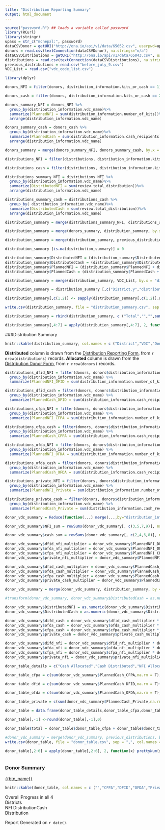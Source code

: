```yaml
---
title: "Distribution Reporting Summary"
output: html_document
---
```




```r
source("password.R") ## loads a variable called password
library(RCurl)
library(stringr)
upass = str_c("mcnepal:", password)
dataCSVDonor = getURI("http://ona.io/api/v1/data/65052.csv", userpwd=upass, httpauth = 1L)
donors = read.csv(textConnection(dataCSVDonor), na.strings="n/a")
dataCSVDistributions = getURI("http://ona.io/api/v1/data/65043.csv", userpwd=upass, httpauth = 1L)
distributions = read.csv(textConnection(dataCSVDistributions), na.strings="n/a")
previous_distributions = read.csv("before_july_9.csv")
VDC_List = read.csv("vdc_code_list.csv")
```

```r

library(dplyr)

donors_NFI = filter(donors, distribution_information.kits_or_cash == 1)

donors_cash = filter(donors, distribution_information.kits_or_cash == 2)

donors_summary_NFI = donors_NFI %>% 
  group_by(distribution_information.vdc_name)%>%
  summarize(PlannedNFI = sum(distribution_information.number_of_kits))%>%
  arrange(distribution_information.vdc_name)

donors_summary_cash = donors_cash %>% 
  group_by(distribution_information.vdc_name)%>%
  summarize(PlannedCash = sum(distribution_information.cash_recipients))%>%
  arrange(distribution_information.vdc_name)

donors_summary = merge(donors_summary_NFI, donors_summary_cash, by.x = "distribution_information.vdc_name", by.y = "distribution_information.vdc_name", all = TRUE)

distributions_NFI = filter(distributions, distribution_information.kits_or_cash == 1)

distributions_cash = filter(distributions, distribution_information.kits_or_cash == 2)

distributions_summary_NFI = distributions_NFI %>% 
  group_by(distribution_information.vdc_name)%>%
  summarize(DistributedNFI = sum(review.total_distribution))%>%
  arrange(distribution_information.vdc_name)

distributions_summary_cash = distributions_cash %>% 
  group_by( distribution_information.vdc_name)%>%
  summarize(DistributedCash = sum(review.total_distribution))%>%
  arrange(distribution_information.vdc_name)

distribution_summary = merge(distributions_summary_NFI, distributions_summary_cash, by.x = "distribution_information.vdc_name", by.y = "distribution_information.vdc_name", all = TRUE)

distribution_summary = merge(donors_summary, distribution_summary, by.x = "distribution_information.vdc_name", by.y = "distribution_information.vdc_name", all = TRUE)

distribution_summary = merge(distribution_summary, previous_distributions, by.x = "distribution_information.vdc_name", by.y = "VDC", all=TRUE)

distribution_summary [is.na(distribution_summary)] = 0

distribution_summary$DistributedNFI = (distribution_summary$DistributedNFI + distribution_summary$Kits)
distribution_summary$DistributedCash = (distribution_summary$DistributedCash + distribution_summary$Cash)
distribution_summary$PlannedNFI = (distribution_summary$PlannedNFI + distribution_summary$Kits)
distribution_summary$PlannedCash = (distribution_summary$PlannedCash + distribution_summary$Cash)

distribution_summary = merge(distribution_summary, VDC_List, by.x = "distribution_information.vdc_name", by.y = "VDC",all.x =TRUE)

distribution_summary = distribution_summary [,c("District.y","distribution_information.vdc_name","Donor.y","PlannedNFI","DistributedNFI","PlannedCash","DistributedCash")] %>% arrange(District.y)

distribution_summary[,c(1,2)] <- sapply(distribution_summary[,c(1,2)],as.character)

write.csv(distribution_summary, file = "distribution_summary.csv", sep = ",", col.names = TRUE)

distribution_summary = rbind(distribution_summary, c ("Total","","",sum(distribution_summary$PlannedNFI),sum(distribution_summary$DistributedNFI),sum(distribution_summary$PlannedCash),sum(distribution_summary$DistributedCash)))

distribution_summary[,4:7] = apply(distribution_summary[,4:7], 2, function(x) prettyNum(x,big.interval = 3L , big.mark=','))

```







<html lang="en">
<head>

  <!-- Basic Page Needs -->
  <meta charset="utf-8">
  <title>Your page title here :)</title>
  <meta name="description" content="">
  <meta name="author" content="">

  <!-- Mobile Specific Metas -->
  <meta name="viewport" content="width=device-width, initial-scale=1">

  <!-- FONT -->
  <link href="http://fonts.googleapis.com/css?family=Raleway:400,300,600" rel="stylesheet" type="text/css">

  <!-- CSS -->
  <link rel="stylesheet" href="css/normalize.css">
  <link rel="stylesheet" href="css/skeleton.css">
  <link rel="stylesheet" href="css/main.css">
  <link rel="stylesheet" href="css/chartist.min.css"/>

</head>
<body ng-app="UNESCODistributionReporting">

<div ng-controller="mainCtrl">
<div>


###Distribution Summary
```r
knitr::kable(distribution_summary, col.names = c ("District","VDC","Donor","NFRI Allocated","NFRI Distributed","Cash Allocated","Cash Distributed"))
```

**Distributed** column is drawn from the [Distribution Reporting Form](https://beta.ona.io/mcnepal/4384/65043), from `r nrow(distributions)` records.
**Allocated** column is drawn from the [Distribution Donor Form](https://beta.ona.io/mcnepal/4384/65052), from `r nrow(donors)` records.

```r
distributions_dfid_NFI = filter(donors, donors$distribution_information.distribution_donor == "dfid") %>%
  group_by(distribution_information.vdc_name) %>% 
  summarize(PlannedNFI_DFID = sum(distribution_information.number_of_kits, na.rm = TRUE))

distributions_dfid_cash = filter(donors, donors$distribution_information.distribution_donor == "dfid") %>%
  group_by(distribution_information.vdc_name) %>% 
  summarize(PlannedCash_DFID = sum(distribution_information.cash_recipients, na.rm = TRUE))

distributions_cfpa_NFI = filter(donors, donors$distribution_information.distribution_donor == "cfpa")%>%
  group_by(distribution_information.vdc_name) %>% 
  summarize(PlannedNFI_CFPA = sum(distribution_information.number_of_kits, na.rm = TRUE))

distributions_cfpa_cash = filter(donors, donors$distribution_information.distribution_donor == "cfpa") %>%
  group_by(distribution_information.vdc_name) %>% 
  summarize(PlannedCash_CFPA = sum(distribution_information.cash_recipients, na.rm = TRUE))

distributions_ofda_NFI = filter(donors, donors$distribution_information.distribution_donor == "ofda")%>%
  group_by(distribution_information.vdc_name) %>% 
  summarize(PlannedNFI_OFDA = sum(distribution_information.number_of_kits, na.rm = TRUE))

distributions_ofda_cash = filter(donors, donors$distribution_information.distribution_donor == "ofda") %>%
  group_by(distribution_information.vdc_name) %>% 
  summarize(PlannedCash_OFDA = sum(distribution_information.cash_recipients, na.rm = TRUE))

distributions_private_NFI = filter(donors, donors$distribution_information.distribution_donor == "private")%>%
  group_by(distribution_information.vdc_name) %>% 
  summarize(PlannedNFI_Private = sum(distribution_information.number_of_kits, na.rm = TRUE))

distributions_private_cash = filter(donors, donors$distribution_information.distribution_donor == "private") %>%
  group_by(distribution_information.vdc_name) %>% 
  summarize(PlannedCash_Private = sum(distribution_information.cash_recipients, na.rm = TRUE))

donor_vdc_summary = Reduce(function(...) merge(...,by="distribution_information.vdc_name" ,all=T), list(distributions_private_cash, distributions_private_NFI, distributions_ofda_cash, distributions_ofda_NFI, distributions_cfpa_cash,distributions_cfpa_NFI,distributions_dfid_cash, distributions_dfid_NFI))

donor_vdc_summary$NFI_sum = rowSums(donor_vdc_summary[, c(3,5,7,9)], na.rm = TRUE)

donor_vdc_summary$cash_sum = rowSums(donor_vdc_summary[, c(2,4,6,8)], na.rm = TRUE)

donor_vdc_summary$dfid_nfi_multiplier = donor_vdc_summary$PlannedNFI_DFID/donor_vdc_summary$NFI_sum
donor_vdc_summary$ofda_nfi_multiplier = donor_vdc_summary$PlannedNFI_OFDA/donor_vdc_summary$NFI_sum
donor_vdc_summary$cfpa_nfi_multiplier = donor_vdc_summary$PlannedNFI_CFPA/donor_vdc_summary$NFI_sum
donor_vdc_summary$private_nfi_multiplier = donor_vdc_summary$PlannedNFI_Private/donor_vdc_summary$NFI_sum

donor_vdc_summary$dfid_cash_multiplier = donor_vdc_summary$PlannedCash_DFID/donor_vdc_summary$cash_sum
donor_vdc_summary$ofda_cash_multiplier = donor_vdc_summary$PlannedCash_OFDA/donor_vdc_summary$cash_sum
donor_vdc_summary$cfpa_cash_multiplier = donor_vdc_summary$PlannedCash_CFPA/donor_vdc_summary$cash_sum
donor_vdc_summary$private_cash_multiplier = donor_vdc_summary$PlannedCash_Private/donor_vdc_summary$cash_sum

donor_vdc_summary = merge(donor_vdc_summary, distribution_summary, by = "distribution_information.vdc_name", all.x = TRUE )

#transform(donor_vdc_summary, donor_vdc_summary$DistributedCash = as.numeric(donor_vdc_summary$DistributedCash), donor_vdc_summary$DistributedNFI = as.numeric(donor_vdc_summary$DistributedNFI))

donor_vdc_summary$DistributedNFI = as.numeric(donor_vdc_summary$DistributedNFI)
donor_vdc_summary$DistributedCash = as.numeric(donor_vdc_summary$DistributedCash)

donor_vdc_summary$difd_cash = donor_vdc_summary$dfid_cash_multiplier * donor_vdc_summary$DistributedCash
donor_vdc_summary$ofda_cash = donor_vdc_summary$ofda_cash_multiplier * donor_vdc_summary$DistributedCash
donor_vdc_summary$cfpa_cash = donor_vdc_summary$cfpa_cash_multiplier * donor_vdc_summary$DistributedCash
donor_vdc_summary$private_cash = donor_vdc_summary$private_cash_multiplier * donor_vdc_summary$DistributedCash

donor_vdc_summary$difd_nfi = donor_vdc_summary$dfid_nfi_multiplier * donor_vdc_summary$DistributedNFI
donor_vdc_summary$ofda_nfi = donor_vdc_summary$ofda_nfi_multiplier * donor_vdc_summary$DistributedNFI
donor_vdc_summary$cfpa_nfi = donor_vdc_summary$cfpa_nfi_multiplier * donor_vdc_summary$DistributedNFI
donor_vdc_summary$private_nfi = donor_vdc_summary$private_nfi_multiplier * donor_vdc_summary$DistributedNFI

donor_table_details = c("Cash Allocated","Cash Distributed","NFI Allocated", "NFI Distributed","Total NFI Planned", "Total Cash Planned")

donor_table_cfpa = c(sum(donor_vdc_summary$PlannedCash_CFPA,na.rm = T),sum(donor_vdc_summary$cfpa_cash, na.rm = T),sum(donor_vdc_summary$PlannedNFI_CFPA, na.rm = T)+1334,sum(donor_vdc_summary$cfpa_nfi, na.rm = T)+1334,1900,0)

donor_table_dfid = c(sum(donor_vdc_summary$PlannedCash_DFID,na.rm = T)+1512,sum(donor_vdc_summary$difd_cash, na.rm = T)+1512,sum(donor_vdc_summary$PlannedNFI_DFID, na.rm = T)+1887,sum(donor_vdc_summary$difd_nfi, na.rm = T)+1887,3000,3000)

donor_table_ofda = c(sum(donor_vdc_summary$PlannedCash_OFDA,na.rm = T),sum(donor_vdc_summary$ofda_cash, na.rm = T),sum(donor_vdc_summary$PlannedNFI_OFDA, na.rm = T),sum(donor_vdc_summary$ofda_nfi, na.rm = T),3500,3500)

donor_table_private = c(sum(donor_vdc_summary$PlannedCash_Private,na.rm = T)+1308,sum(donor_vdc_summary$private_cash, na.rm = T)+1308,sum(donor_vdc_summary$PlannedNFI_Private, na.rm = T)+1000,sum(donor_vdc_summary$private_nfi, na.rm = T)+1000,15000,17000)

donor_table = data.frame(donor_table_details,donor_table_cfpa,donor_table_dfid, donor_table_ofda, donor_table_private)

donor_table[,-1] <-round(donor_table[,-1],0)

donor_table$total = donor_table$donor_table_cfpa + donor_table$donor_table_dfid + donor_table$donor_table_ofda + donor_table$donor_table_private

#donor_vdc_summary = merge(donor_vdc_summary, previous_distributions, by.x = "distribution_information.vdc_name", by.y = "VDC", all = TRUE)
write.csv(donor_table, file = "donor_table.csv", sep = ",", col.names = TRUE)

donor_table[,2:6] = apply(donor_table[,2:6], 2, function(x) prettyNum(x,big.interval = 3L , big.mark=','))

```

</div>

<div id="donor_div" class="container">
<div class="row">
<div class="six columns"><h3>Donor Summary</h3></div>
<div class="six columns"><a id="show_chart" href="#chart_class" class="button button-primary" ng-click="show()">{{btn_name}}</a></div>
</div>




```r
knitr::kable(donor_table, col.names = c ("","CFPA","DFID","OFDA","Private Funds","Total"))
```





<div style="width:35%">
<div ng-show="tab" class="container">

<div id="chart_class" class="dash-charts">

<div class="chart-title"><span>Overall Progress in all 4 Districts</span></div>
<a class="nfi-chart"><span class="active">NFI Distribution</span></a><a class="cash-chart"><span>Cash Distribution</span></a>
<div class="chart-1"></div>
<div class="barchart-legend"></div>

</div>

</div>
</div>


</div>


Report Generated on `r date()`. 

</div>

<script type="text/javascript" src="jquery.js"></script>
<script type="text/javascript" src="angular.min.js"></script>
<script type="text/javascript" src="Chart.min.js"></script>
<script type="text/javascript" src="main.js"></script>
<script type="text/javascript" src="newAggBarChart.js"></script>
<script type="text/javascript" src="chartist.min.js"></script>
</body>
</html>
